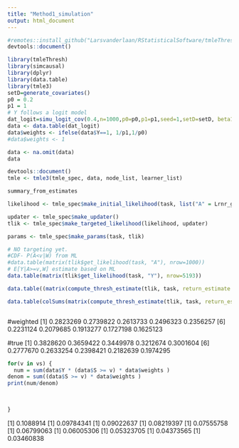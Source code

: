 ```yaml
---
title: "Method1_simulation"
output: html_document
---
```


```r
#remotes::install_github("Larsvanderlaan/RStatisticalSoftware/tmleThresh")
devtools::document()
```




```r
library(tmleThresh)
library(simcausal)
library(dplyr)
library(data.table)
library(tmle3)
setD=generate_covariates()
p0 = 0.2
p1 = 1
# Y follows a logit model
dat_logit=simu_logit_cov(0.4,n=1000,p0=p0,p1=p1,seed=1,setD=setD, beta1 = -1)
data <- data.table(dat_logit)
data$weights <- ifelse(data$Y==1, 1/p1,1/p0)
#data$weights <- 1
```

```r
data <- na.omit(data)
data
```




```r
devtools::document()
tmle <- tmle3(tmle_spec, data, node_list, learner_list)
```

```r
summary_from_estimates
```

```r
likelihood <- tmle_spec$make_initial_likelihood(task, list("A" = Lrnr_glm$new(), "A_learned" = NULL, "Y" = Lrnr_glm_fast$new()))

updater <- tmle_spec$make_updater()
tlik <- tmle_spec$make_targeted_likelihood(likelihood, updater)

params <- tmle_spec$make_params(task, tlik)
```


```r
# NO targeting yet.
#CDF- P(A<v|W) from ML
#data.table(matrix(tlik$get_likelihood(task, "A"), nrow=1000))
# E[Y|A>=v,W] estimate based on ML
data.table(matrix(tlik$get_likelihood(task, "Y"), nrow=5193))

data.table((matrix(compute_thresh_estimate(tlik, task, return_estimate = F) , nrow=5193, byrow = F)))

data.table(colSums(matrix(compute_thresh_estimate(tlik, task, return_estimate = F) , nrow=5193)* data$weights) / sum(data$weights))



```
#weighted
[1] 0.2823269 0.2739822 0.2613733 0.2496323 0.2356257
 [6] 0.2231124 0.2079685 0.1913277 0.1727198 0.1625123
 
 #true
 [1] 0.3828620 0.3659422 0.3449978 0.3212674 0.3001604
 [6] 0.2777670 0.2633254 0.2398421 0.2182639 0.1974295




```r

for(v in vs) {
  num = sum(data$Y * (data$S >= v) * data$weights )
denom = sum((data$S >= v) * data$weights )
print(num/denom)

  
  
}


```

[1] 0.1088914
[1] 0.09784341
[1] 0.09022637
[1] 0.08219397
[1] 0.07555758
[1] 0.06799063
[1] 0.06005306
[1] 0.05323705
[1] 0.04373565
[1] 0.03460838
